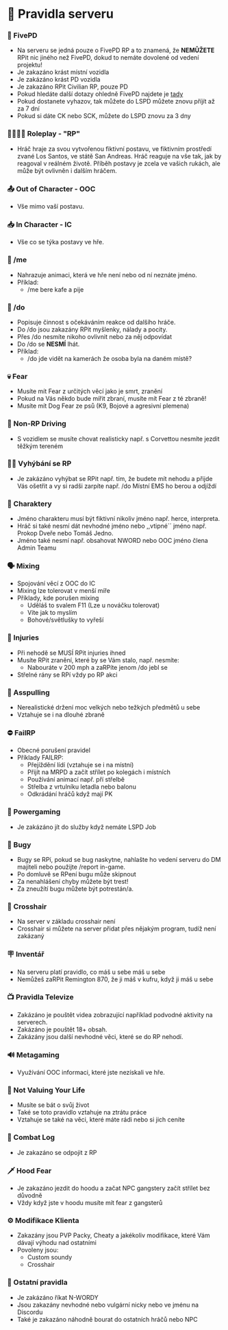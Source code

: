 # 🛑 Pravidla serveru

### 👮 FivePD

- Na serveru se jedná pouze o FivePD RP a to znamená, že **NEMŮŽETE** RPit nic jiného než FivePD, dokud to nemáte dovolené od vedení projektu!
- Je zakazáno krást místní vozidla
- Je zakázáno krást PD vozidla
- Je zakazáno RPit Civilian RP, pouze PD
- Pokud hledáte další dotazy ohledně FivePD najdete je [tady](/fivepd)
- Pokud dostanete vyhazov, tak můžete do LSPD můžete znovu příjít až za 7 dní
- Pokud si dáte CK nebo SCK, můžete do LSPD znovu za 3 dny

### 👨‍👩‍👧‍👦 Roleplay - "RP"

- Hráč hraje za svou vytvořenou fiktivní postavu, ve fiktivním prostředí zvané Los Santos, ve státě San Andreas. Hráč reaguje na vše tak, jak by reagoval v reálném životě. Příběh postavy je zcela ve vašich rukách, ale může být ovlivněn i dalším hráčem.

### 📤 Out of Character - OOC

- Vše mimo vaší postavu.

### 📥 In Character - IC

- Vše co se týka postavy ve hře.

### 🎢 /me

- Nahrazuje animaci, která ve hře není nebo od ní neznáte jméno.
- Příklad:
  - /me bere kafe a pije

### 🤥 /do

- Popisuje činnost s očekáváním reakce od dalšího hráče.
- Do /do jsou zakazány RPit myšlenky, nálady a pocity.
- Přes /do nesmíte nikoho ovlivnit nebo za něj odpovídat
- Do /do se **NESMÍ** lhát.
- Příklad:
  - /do jde vidět na kamerách že osoba byla na daném místě?

### 💀 Fear

- Musíte mít Fear z určitých věcí jako je smrt, zranění
- Pokud na Vás někdo bude mířit zbraní, musíte mít Fear z té zbraně!
- Musíte mít Dog Fear ze psů (K9, Bojové a agresivní plemena)

### 🚗 Non-RP Driving

- S vozidlem se musíte chovat realisticky např. s Corvettou nesmíte jezdit těžkým tereném

### 🏃‍♂️ Vyhýbání se RP

- Je zakázáno vyhýbat se RPit např. tím, že budete mít nehodu a přijde Vás ošetřit a vy si radši zarpíte např. /do Místní EMS ho berou a odjíždí

### 🧑 Charaktery

- Jméno charakteru musí být fiktivní nikoliv jméno např. herce, interpreta.
- Hráč si také nesmí dát nevhodné jméno nebo ,,vtipné´´ jméno např. Prokop Dveře nebo Tomáš Jedno.
- Jméno také nesmí např. obsahovat NWORD nebo OOC jméno člena Admin Teamu

### 🗣️ Mixing

- Spojování věcí z OOC do IC
- Mixing lze tolerovat v menší míře
- Příklady, kde porušen mixing
  - Uděláš to svalem F11 (Lze u nováčku tolerovat)
  - Víte jak to myslím
  - Bohové/světlušky to vyřeší

### 🤕 Injuries

- Při nehodě se MUSÍ RPit injuries ihned
- Musíte RPit zranění, které by se Vám stalo, např. nesmíte:
  - Nabouráte v 200 mph a zaRPíte jenom /do jebl se
- Střelné rány se RPí vždy po RP akci

### 🔫 Asspulling

- Nerealistické držení moc velkých nebo težkých předmětů u sebe
- Vztahuje se i na dlouhé zbraně

### ⛔ FailRP

- Obecné porušení pravidel
- Příklady FAILRP:
  - Přejíždění lídí (vztahuje se i na místní)
  - Přijít na MRPD a začít střílet po kolegách i místních
  - Používání animací např. pří střelbě
  - Střelba z vrtulníku letadla nebo balonu
  - Odkrádání hráčů když mají PK

### 🔨 Powergaming

- Je zakázáno jít do služby když nemáte LSPD Job

### 🐛 Bugy

- Bugy se RPí, pokud se bug naskytne, nahlašte ho vedení serveru do DM majiteli nebo použijte /report in-game.
- Po domluvě se RPení bugu může skipnout
- Za nenahlášení chyby můžete být trest!
- Za zneužítí bugu můžete být potrestán/a.

### 🎯 Crosshair

- Na server v základu crosshair není
- Crosshair si můžete na server přidat přes nějakým program, tudíž není zakázaný

### 🪧 Inventář

- Na serveru platí pravidlo, co máš u sebe máš u sebe
- Nemůžeš zaRPit Remington 870, že ji máš v kufru, když ji máš u sebe

### 📺 Pravidla Televize

- Zakázáno je pouštět videa zobrazující například podvodné aktivity na serverech.
- Zakázáno je pouštět 18+ obsah.
- Zakázány jsou další nevhodné věci, které se do RP nehodí.

### 🔊 Metagaming

- Využívání OOC informaci, které jste nezískali ve hře.

### 🧟 Not Valuing Your Life

- Musíte se bát o svůj život
- Také se toto pravidlo vztahuje na ztrátu práce
- Vztahuje se také na věci, které máte rádi nebo si jich ceníte

### 🚀 Combat Log

- Je zakazáno se odpojit z RP

### 🗡️ Hood Fear

- Je zakazáno jezdit do hoodu a začat NPC gangstery začít střílet bez důvodně
- Vždy když jste v hoodu musíte mít fear z gangsterů

### ⚙️ Modifikace Klienta

- Zakazány jsou PVP Packy, Cheaty a jakékoliv modifikace, které Vám dávají výhodu nad ostatními
- Povoleny jsou:
  - Custom soundy
  - Crosshair

### 🚨 Ostatní pravidla

- Je zakázáno říkat N-WORDY
- Jsou zakazány nevhodné nebo vulgární nicky nebo ve jménu na Discordu
- Také je zakazáno náhodně bourat do ostatních hráčů nebo NPC
